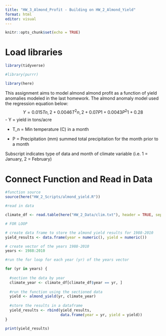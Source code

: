 ```yaml
---
title: "HW_3_Almond_Profit - Building on HW_2_Almond_Yield"
format: html
editor: visual
---
```


```r
knitr::opts_chunk$set(echo = TRUE)
```

# Load libraries

```r
library(tidyverse)

#library(purrr)

library(here)

```

This assignment aims to model almond almond profit as a function of yield anomalies modeled in the last homework. The almond anomaly model used the regression equation below: $$
Y = 0.015T{n,2} + 0.0046T^2{n,2} + 0.07P{1} + 0.0043P^2{1} + 0.28
$$ - Y = yield in tons/acre

-   T_n = Min temperature (C) in a month

-   P = Precipitation (mm) summed total precipitation for the month prior to a month

Subscript indicates type of data and month of climate variable (i.e. 1 = January, 2 = February)

# Connect Function and Read in Data

```r

#function source
source(here("HW_2_Scripts/almond_yield.R"))

#read in data

climate_df <- read.table(here("HW_2_Data/clim.txt"), header = TRUE, sep = "")

# FOR LOOP

# create data frame to store the almond yield results for 1988-2010
yield_results <- data.frame(year = numeric(), yield = numeric())

# create vector of the years 1988-2010
years <- 1988:2010

#run the for loop for each year (yr) of the years vector

for (yr in years) {
  
  #section the data by year
  climate_year <- climate_df[climate_df$year == yr, ]
  
  #run the function using the sectioned data
  yield <- almond_yield(yr, climate_year)  
  
  #store the results in a dataframe
  yield_results <- rbind(yield_results,
                         data.frame(year = yr, yield = yield))
}

print(yield_results)

```

```r



```

